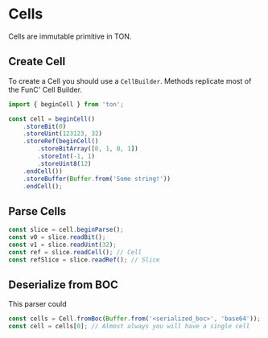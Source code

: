 # Cells

Cells are immutable primitive in TON.

## Create Cell

To create a Cell you should use a `CellBuilder`. Methods replicate most of the FunC' Cell Builder.

```js
import { beginCell } from 'ton';

const cell = beginCell()
    .storeBit(0)
    .storeUint(123123, 32)
    .storeRef(beginCell()
        .storeBitArray([0, 1, 0, 1])
        .storeInt(-1, 1)
        .storeUint8(12)
    .endCell())
    .storeBuffer(Buffer.from('Some string!'))
    .endCell();
```

## Parse Cells

```js
const slice = cell.beginParse();
const v0 = slice.readBit();
const v1 = slice.readUint(32);
const ref = slice.readCell(); // Cell
const refSlice = slice.readRef(); // Slice
```

## Deserialize from BOC

This parser could 

```js
const cells = Cell.fromBoc(Buffer.from('<serialized_boc>', 'base64'));
const cell = cells[0]; // Almost always you will have a single cell
```